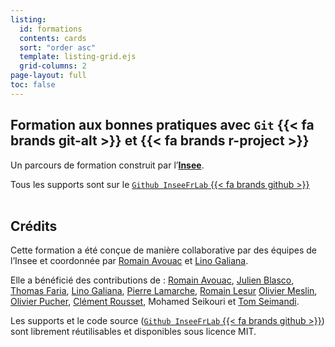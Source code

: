 ```yaml
---
listing:
  id: formations
  contents: cards
  sort: "order asc"
  template: listing-grid.ejs
  grid-columns: 2
page-layout: full
toc: false
---
```


## Formation aux bonnes pratiques avec `Git` {{< fa brands git-alt >}} et {{< fa brands r-project >}}

Un parcours de formation construit par l'[__Insee__](https://www.insee.fr/fr/accueil).

<!-------
- une [version allégée](/slides/light.html) (une journée) ;
- une [version complète](/slides/complete.html) (deux jours) ;
- une [version _manageurs_](https://diit.pages.lab.sspcloud.fr/presentation/sensibilisation-management-bp/#/title-slide) (1/2 journée) ;
- une version _teasing_ (1h, à venir) ;
--------->

Tous les supports sont sur le [`Github InseeFrLab` {{< fa brands github >}}](https://github.com/InseeFrLab/formation-bonnes-pratiques-git-R)
<br>
<br>

::: {#formations}
:::


## Crédits

Cette formation a été conçue de manière collaborative par des équipes de 
l'Insee et coordonnée
par [Romain Avouac](https://github.com/avouacr) et [Lino Galiana](https://github.com/linogaliana).

Elle a bénéficié des contributions de : [Romain Avouac](https://github.com/avouacr), 
[Julien Blasco](https://github.com/JulienBlasco),
[Thomas Faria](https://github.com/ThomasFaria),
[Lino Galiana](https://github.com/linogaliana),
[Pierre Lamarche](https://github.com/pierre-lamarche),
[Romain Lesur](https://github.com/rlesur)
[Olivier Meslin](https://github.com/oliviermeslin),
[Olivier Pucher](https://github.com/Evargalo),
[Clément Rousset](https://github.com/clerousset),
Mohamed Seikouri et
[Tom Seimandi](https://github.com/tomseimandi).

Les supports et le code source ([`Github InseeFrLab` {{< fa brands github >}}](https://github.com/InseeFrLab/formation-bonnes-pratiques-git-R)) sont librement réutilisables et disponibles sous licence MIT. 
